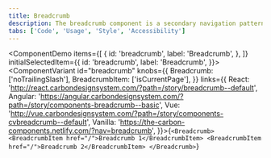 ```yaml
---
title: Breadcrumb
description: The breadcrumb component is a secondary navigation pattern that shows hierarchy among content or traces a user’s path.
tabs: ['Code', 'Usage', 'Style', 'Accessibility']
---
```


<ComponentDemo
  items={[
    {
      id: 'breadcrumb',
      label: 'Breadcrumb',
    },
  ]}
  initialSelectedItem={{
    id: 'breadcrumb',
    label: 'Breadcrumb',
  }}>
  <ComponentVariant
    id="breadcrumb"
    knobs={{
      Breadcrumb: ['noTrailingSlash'],
      BreadcrumbItem: ['isCurrentPage'],
    }}
    links={{
      React:
        'http://react.carbondesignsystem.com/?path=/story/breadcrumb--default',
      Angular:
        'https://angular.carbondesignsystem.com/?path=/story/components-breadcrumb--basic',
      Vue:
        'http://vue.carbondesignsystem.com/?path=/story/components-cvbreadcrumb--default',
      Vanilla: 'https://the-carbon-components.netlify.com/?nav=breadcrumb',
    }}>{`
<Breadcrumb>
  <BreadcrumbItem href="/">Breadcrumb 1</BreadcrumbItem>
  <BreadcrumbItem href="/">Breadcrumb 2</BreadcrumbItem>
</Breadcrumb>
`}</ComponentVariant>
</ComponentDemo>
